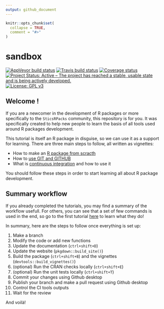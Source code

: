 ```yaml
---
output: github_document
---
```

<!-- rmarkdown v2 -->
<!-- README.md is generated from README.Rmd. Please edit that file -->

```r
knitr::opts_chunk$set(
  collapse = TRUE,
  comment = "#>"
)
```

# sandbox

[![AppVeyor build status](https://ci.appveyor.com/api/projects/status/9r39dkphrhlt0ffa?svg=true)](https://ci.appveyor.com/project/VEZY/sandbox)
[![Travis build status](https://travis-ci.org/SticsRPacks/sandbox.svg?branch=master)](https://travis-ci.org/SticsRPacks/sandbox)
[![Coverage status](https://codecov.io/gh/SticsRPacks/sandbox/branch/master/graph/badge.svg)](https://codecov.io/github/SticsRPacks/sandbox?branch=master)
[![Project Status: Active – The project has reached a stable, usable state and is being actively developed.](https://www.repostatus.org/badges/latest/active.svg)](https://www.repostatus.org/#active)
[![License: GPL v3](https://img.shields.io/badge/License-GPL%20v3-blue.svg)](https://www.gnu.org/licenses/gpl-3.0)

## Welcome !

If you are a newcomer in the development of R packages or more specifically to the `SticsRPacks` community, this repository is for you. It was specifically created to help new people to learn the basis of all tools used around R packages development.

This tutorial is itself an R package in disguise, so we can use it as a support for learning. There are three main steps to follow, all written as vignettes: 

* How to make an [R package from scracth](docs/articles/make-a-package.html)  
* How to [use GIT and GITHUB](docs/articles/use-git-and-github.html)  
* What is [continuous integration](docs/articles/continuous-integration.html) and how to use it  

You should follow these steps in order to start learning all about R package development.


## Summary workflow

If you already completed the tutorials, you may find a summary of the workflow usefull. For others, you can see that a set of few commands is used in the end, so go to the first tutorial [here](docs/articles/make-a-package.html) to learn what they do!

In summary, here are the steps to follow once everything is set up: 

1. Make a branch  
1. Modify the code or add new functions  
1. Update the documentation (`ctrl+shift+D`)  
1. Update the website (`pkgdown::build_site()`)
1. Build the package (`ctrl+shift+B`) and the vignettes (`devtools::build_vignettes()`) 
1. (optional) Run the CRAN checks locally (`ctrl+shift+E`)  
1. (optional) Run the unit tests locally (`ctrl+shift+T`)  
1. Commit your changes using Github desktop  
1. Publish your branch and make a pull request using Github desktop  
1. Control the CI tools outputs
1. Wait for the review

And voilà!

